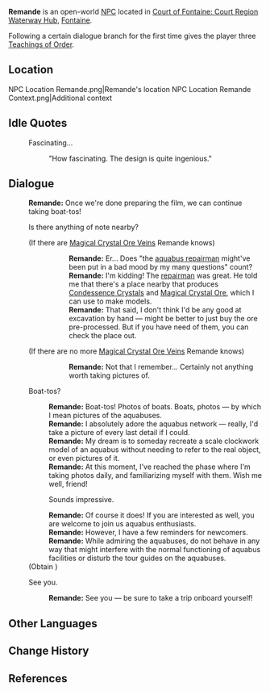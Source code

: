 {{Meta
<!-- Remove this template after adding the missing info -->
|missing_NPC_profile  = yes
}}
{{Character Infobox
|type             = Open-World NPC
|image            = NPC Remande.png
|realname         = <!-- Optional, if different from in-game name -->
|deceased         = <!-- Past (for deceased prior to events of the game) or free response -->
|region           = Fontaine
|location         = Fontaine
|affiliation      = 
|title            = 

|ancestry         = <!-- Clan/family -->
|father           = 
|mother           = 
|spouse           = 
|sibling          = 
|child            = 
|relative         = 

|voiceEN          = 
|voiceCN          = 
|voiceJP          = 
|voiceKR          = 
|dialoguereward   = {{Card|Teachings of Order|3}}
}}
'''Remande''' is an open-world [[NPC]] located in [[Court of Fontaine: Court Region Waterway Hub]], [[Fontaine]].

Following a certain dialogue branch for the first time gives the player three [[Teachings of Order]].

==Location==
<gallery>
NPC Location Remande.png|Remande's location
NPC Location Remande Context.png|Additional context
</gallery>
<!--
==Profile==
''(To be added.)''

===Appearance===
''(To be added.)''

==Quests and Events==
{{Quests and Events}}
-->
==Idle Quotes==
{{Dialogue Start}}
: {{DIcon|Idle}} Fascinating...
:: {{A|VO Remande 01.ogg}} "How fascinating. The design is quite ingenious."
{{Dialogue End}}

==Dialogue==
{{Dialogue Start}}
:'''Remande:''' Once we're done preparing the film, we can continue taking boat-tos!
:{{DIcon|!}} Is there anything of note nearby?
:;(If there are [[Magical Crystal Chunk|Magical Crystal Ore Veins]] Remande knows)
:::'''Remande:''' Er... Does "the [[Pruniere|aquabus repairman]] might've been put in a bad mood by my many questions" count?
:::'''Remande:''' I'm kidding! The [[Pruniere|repairman]] was great. He told me that there's a place nearby that produces [[Condessence Crystal]]s and [[Magical Crystal Chunk|Magical Crystal Ore]], which I can use to make models.
:::'''Remande:''' That said, I don't think I'd be any good at excavation by hand &mdash; might be better to just buy the ore pre-processed. But if you have need of them, you can check the place out.
::;([[Rich Ore Reserve]]s marked on the map)
:;(If there are no more [[Magical Crystal Chunk|Magical Crystal Ore Veins]] Remande knows)
:::'''Remande:''' Not that I remember... Certainly not anything worth taking pictures of.
:{{DIcon}} Boat-tos?
::'''Remande:''' Boat-tos! Photos of boats. Boats, photos &mdash; by which I mean pictures of the aquabuses.
::'''Remande:''' I absolutely adore the aquabus network &mdash; really, I'd take a picture of every last detail if I could.
::'''Remande:''' My dream is to someday recreate a scale clockwork model of an aquabus without needing to refer to the real object, or even pictures of it.
::'''Remande:''' At this moment, I've reached the phase where I'm taking photos daily, and familiarizing myself with them. Wish me well, friend!
::{{DIcon|Reward}} Sounds impressive.
::'''Remande:''' Of course it does! If you are interested as well, you are welcome to join us aquabus enthusiasts.
::'''Remande:''' However, I have a few reminders for newcomers.
::'''Remande:''' While admiring the aquabuses, do not behave in any way that might interfere with the normal functioning of aquabus facilities or disturb the tour guides on the aquabuses.
:;(Obtain {{Item|Teachings of Order|x=3}})
:{{DIcon}} See you.
::'''Remande:''' See you &mdash; be sure to take a trip onboard yourself!
{{Dialogue End}}
<!--
==Event Dialogue==
===Event Name===
{{Dialogue Start}}
:'''{{subst:PAGENAME}}:'''
{{Dialogue End}}
-->

==Other Languages==
{{Other Languages
|default_hidden = 1
|en      = Remande
|zhs     = 勒芒德
|zhs_rm  = Lèmángdé
|zht     = 勒芒德
|zht_rm  = Lèmángdé
|ja      = リメンダ
|ja_rm   = Rimenda
|ko      = 르망드
|es      = Remande
|fr      = Remande
|ru      = Реманд
|th      = Remande
|vi      = Remande
|de      = Remande
|id      = Remande
|pt      = Remande
|tr      = Remande
|it      = Remande
}}

==Change History==
{{Change History|4.0}}

==References==
{{Reflist}}
